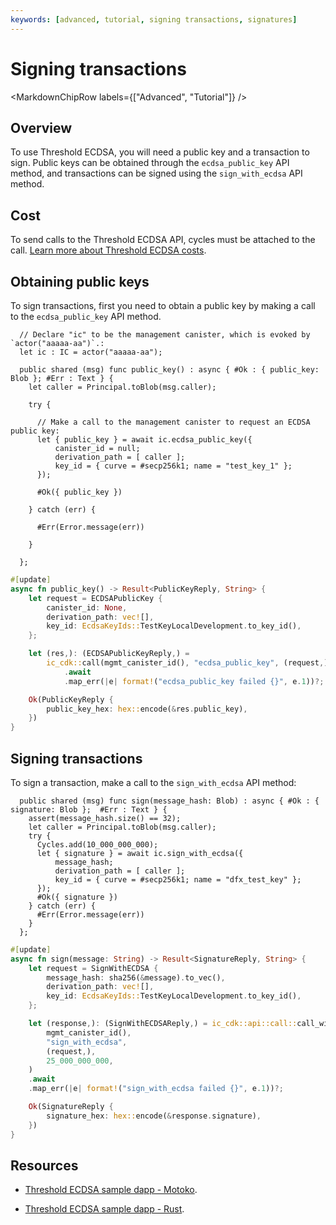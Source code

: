 ```yaml
---
keywords: [advanced, tutorial, signing transactions, signatures]
---
```




# Signing transactions

<MarkdownChipRow labels={["Advanced", "Tutorial"]} />

## Overview

To use Threshold ECDSA, you will need a public key and a transaction to sign. Public keys can be obtained through the `ecdsa_public_key` API method, and transactions can be signed using the `sign_with_ecdsa` API method.

## Cost

To send calls to the Threshold ECDSA API, cycles must be attached to the call. [Learn more about Threshold ECDSA costs](/docs/current/references/t-ecdsa-how-it-works).

## Obtaining public keys

To sign transactions, first you need to obtain a public key by making a call to the `ecdsa_public_key` API method.

<AdornedTabs groupId="language">
<TabItem value="motoko" label="Motoko" default>

```motoko
  // Declare "ic" to be the management canister, which is evoked by `actor("aaaaa-aa")`.:
  let ic : IC = actor("aaaaa-aa");

  public shared (msg) func public_key() : async { #Ok : { public_key: Blob }; #Err : Text } {
    let caller = Principal.toBlob(msg.caller);

    try {

      // Make a call to the management canister to request an ECDSA public key:
      let { public_key } = await ic.ecdsa_public_key({
          canister_id = null;
          derivation_path = [ caller ];
          key_id = { curve = #secp256k1; name = "test_key_1" };
      });

      #Ok({ public_key })

    } catch (err) {

      #Err(Error.message(err))

    }

  };
```

</TabItem>

<TabItem value="rust" label="rust" default>

```rust
#[update]
async fn public_key() -> Result<PublicKeyReply, String> {
    let request = ECDSAPublicKey {
        canister_id: None,
        derivation_path: vec![],
        key_id: EcdsaKeyIds::TestKeyLocalDevelopment.to_key_id(),
    };

    let (res,): (ECDSAPublicKeyReply,) =
        ic_cdk::call(mgmt_canister_id(), "ecdsa_public_key", (request,))
            .await
            .map_err(|e| format!("ecdsa_public_key failed {}", e.1))?;

    Ok(PublicKeyReply {
        public_key_hex: hex::encode(&res.public_key),
    })
}
```

</TabItem>
</AdornedTabs>

## Signing transactions

To sign a transaction, make a call to the `sign_with_ecdsa` API method:

<AdornedTabs groupId="language">
<TabItem value="motoko" label="Motoko" default>

```motoko
  public shared (msg) func sign(message_hash: Blob) : async { #Ok : { signature: Blob };  #Err : Text } {
    assert(message_hash.size() == 32);
    let caller = Principal.toBlob(msg.caller);
    try {
      Cycles.add(10_000_000_000);
      let { signature } = await ic.sign_with_ecdsa({
          message_hash;
          derivation_path = [ caller ];
          key_id = { curve = #secp256k1; name = "dfx_test_key" };
      });
      #Ok({ signature })
    } catch (err) {
      #Err(Error.message(err))
    }
  };
```

</TabItem>

<TabItem value="rust" label="rust" default>

```rust
#[update]
async fn sign(message: String) -> Result<SignatureReply, String> {
    let request = SignWithECDSA {
        message_hash: sha256(&message).to_vec(),
        derivation_path: vec![],
        key_id: EcdsaKeyIds::TestKeyLocalDevelopment.to_key_id(),
    };

    let (response,): (SignWithECDSAReply,) = ic_cdk::api::call::call_with_payment(
        mgmt_canister_id(),
        "sign_with_ecdsa",
        (request,),
        25_000_000_000,
    )
    .await
    .map_err(|e| format!("sign_with_ecdsa failed {}", e.1))?;

    Ok(SignatureReply {
        signature_hex: hex::encode(&response.signature),
    })
}
```

</TabItem>
</AdornedTabs>

## Resources

- [Threshold ECDSA sample dapp - Motoko](https://github.com/dfinity/examples/blob/master/motoko/threshold-ecdsa/).

- [Threshold ECDSA sample dapp - Rust](https://github.com/dfinity/examples/tree/master/rust/threshold-ecdsa).
